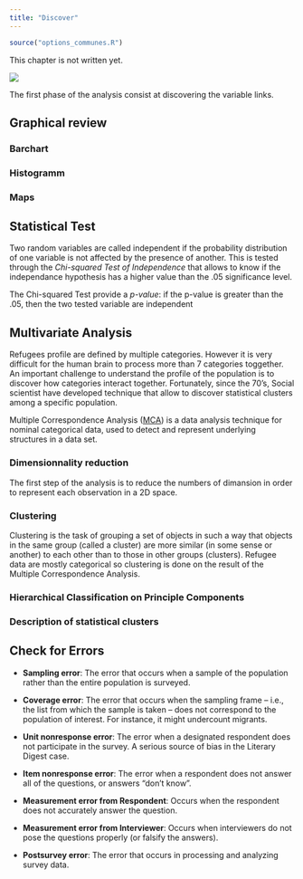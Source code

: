 ```yaml
---
title: "Discover"
---
```


```r
source("options_communes.R")
```


<div class="important">
This chapter is not written yet.
</div>


![](images/Maturity.png)


The first phase of the analysis consist at discovering the variable links. 

## Graphical review

### Barchart

### Histogramm

### Maps

## Statistical Test
Two random variables are called independent if the probability distribution of one variable is not affected by the presence of another. This is tested through the *Chi-squared Test of Independence* that allows to know if the independance hypothesis has a higher value than the .05 significance level.

The Chi-squared Test provide a *p-value*: if the  p-value is greater than the .05, then the two tested variable are independent 

## Multivariate Analysis

Refugees profile are defined by multiple categories. However it is very difficult for the human brain to process more than 7 categories toggether. An important challenge to understand the profile of the population is to discover how categories interact together. Fortunately, since the 70's, Social scientist have developed technique that allow to discover statistical clusters among a specific population. 

Multiple Correspondence Analysis ([MCA](https://en.wikipedia.org/wiki/Multiple_correspondence_analysis)) is a data analysis technique for nominal categorical data, used to detect and represent underlying structures in a data set.



### Dimensionnality reduction

The first step of the analysis is to reduce the numbers of dimansion in order to represent each observation in a 2D space.

### Clustering

Clustering is the task of grouping a set of objects in such a way that objects in the same group (called a cluster) are more similar (in some sense or another) to each other than to those in other groups (clusters). Refugee data are mostly categorical so clustering is done on the result of the Multiple Correspondence Analysis.


### Hierarchical Classification on Principle Components

### Description of statistical clusters



## Check for Errors

 * __Sampling error__: The error that occurs when a sample of the population rather than the entire population is surveyed.
 
 * __Coverage error__: The error that occurs when the sampling frame – i.e., the list from which the sample is taken – does not correspond to the
population of interest. For instance, it might undercount migrants.

 * __Unit nonresponse error__: The error when a designated respondent does not participate in the survey. A serious source of bias in the Literary Digest case.
 
 * __Item nonresponse error__: The error when a respondent does not answer all of the questions, or answers “don’t know”.
 
 * __Measurement error from Respondent__:  Occurs when the respondent does not accurately answer the question.
 
 * __Measurement error from Interviewer__: Occurs when interviewers do not pose the questions properly (or falsify the answers).
 
 * __Postsurvey error__: The error that occurs in processing and analyzing survey data.
 
